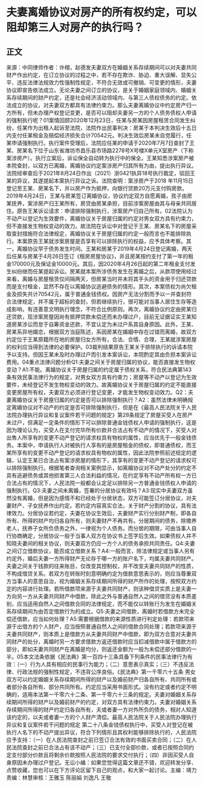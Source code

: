 # 夫妻离婚协议对房产的所有权约定，可以阻却第三人对房产的执行吗？
## 正文
来源：中同律师作者：许栩，赵德发夫妻双方在婚姻关系存续期间可以对夫妻共同财产作出约定，在订立协议的过程之中，若不存在欺诈、胁迫、重大误解、显失公平、违反法律法规效力性强制性规定，不符合无效或可撤销、可变更的情形，夫妻协议即宣告依法成立。无论夫妻之间订立的协议，是关于婚姻家庭领域内、婚姻关系存续期间的财产约定，还是社会经济活动领域内、与第三人债权债务的约定。依法成立的协议，对夫妻双方都具有法律约束力。那么夫妻离婚协议中约定房产归一方所有，但未办理产权登记变更，是否可以阻却夫妻另一方的个人债务债权人申请的强制执行呢？01案情回顾2020年12月23日，任某与房某因房屋租赁合同发生纠纷，任某作为出租人起诉至法院，法院作出民事判决：房某于本判决生效后十五日内支付任某租金及赔偿经济损失合计70542元。判决生效后房某未自觉履行，任某申请强制执行。执行案件受理后，法院应任某的申请于2020年7月7日查封了王某、房某名下位于山东省潍坊市昌乐县市场路2278号X号楼X单元X室房产（下称案涉房产）。执行立案后，诉讼保全自动转为执行中的保全。王某知悉涉案房产被本院查封，以双方已离婚，离婚协议约定案涉房产归其所有为由，提出执行异议。法院经审查后于2021年8月24日作出（2021）浙0421执异18号执行裁定，驳回王某的异议，其遂提起本案执行异议之诉。法院查明：案涉房产于2018 年11月15日登记至王某、房某名下，并以房产作为抵押，向银行贷款20万元支付购房款。2019年4月24日，王某与房某签订离婚协议，协议约定双方自愿离婚，孩子由房某抚养，案涉房产归王某所有，房贷由房某承担，目前涉案房屋由其与母亲共同居住。原告王某诉讼请求：申请排除强制执行，涉案房产归自己所有。02法院认为不动产以登记为生效要件，离婚协议关于房屋归属的约定对男女双方具有约束力，但不直接发生物权变动的效力。故法院在诉讼中对登记于王某、房某名下的房屋采取查封措施符合法律规定，离婚协议关于房屋归属的约定一般而言也不能排除执行。本案原告王某就涉案房屋是否享有可以排除执行的权益，应予具体考察。其一，离婚协议早于债务发生时间。王某和房某于2019年4月24日登记离婚，两天后任某与房某于4月26日签订《租房房屋协议》，并且房某按约支付了第一年的租金170000元及保证金10000元。其后，因2020年4月26日起的第二年租金支付发生纠纷继而任某提起诉讼。房某就本案所涉债务发生在离婚之后，从款项使用经过来看，离婚与房屋租赁仅间隔两天，但房某当时并未将其手头的资金用于归还贷款而是支付租金，显然不存在以离婚协议逃避债务的情形。其次，本案债权为尚欠租金及损失共计70542元，属于普通金钱债权。因房产无法分割而予以一并查封符合法律规定，并不属于超标的查封，但若继续执行，很可能对当事人居住生存等造成影响，有违善意文明执行理念，不符合比例原则。再次，离婚协议约定由房某归还贷款，现涉案房屋因尚有抵押贷款未偿还而未办理过户，目前无证据证实王某知道房某涉讼而怠于自筹资金还款，不宜认定为未过户系其自身原因。此外，王某、房某系异地婚恋，根据双方当庭陈述，系因房某在婚姻中存在过错而离婚，故双方约定位于王某原籍所在地的房屋归女方所有，合法、合情、合理，王某就涉案房屋的权利应当得到法律的必要保护。03裁判结果原告王某关于排除执行的诉请本院予以支持。但因王某未及时办理过户而引发本案诉讼，本院酌定其由负担本案诉讼费用。04重点法律问题分析Q1:夫妻之间关于房屋归属的协议，能否直接发生物权变动？A1:不能。离婚协议关于房屋归属的约定属于债权关系，符合民法典第143条有效民事法律行为的规定，对男女双方具有约束力；房屋等不动产以登记为生效要件，未经登记不发生物权变动的效力。故离婚协议关于房屋归属的约定不能直接变更房屋所有权，夫妻双方必须进行登记变更，才能发生物权变动效力。Q2：夫妻离婚协议关于房屋归属的约定是否可以排除强制执行？A2：虽然法律未明确规定离婚协议对不动产的约定是否可排除强制执行，但是在《最高人民法院关于人民法院办理执行异议和复议案件若干问题的规定》第28条规定了房屋买受人在房产未过户，但满足一定条件的情形下可以排除普通金钱债权人申请的强制执行，这是因为理论认为，买受人在支付完毕所有价款并合法占有不动产的情况下，买受人对出售人所享有的变更不动产登记的请求权具有物权的属性，应当优先于一般金钱债务。本案中，申请执行人对被执行人享有的是房屋租金的债权，即普通债权，而王某所享有的变更不动产登记的请求权具有物权的属性，因此法院参照前述规定的逻辑，认定王某已合法占有案涉房屋的情形下，其享有的变更不动产登记的请求权可以排除强制执行。根据笔者查询相关案例显示，如离婚协议对不动产处分的约定不具有逃避债务或其他损害第三人合法利益的情况，在约定享有不动产所有权一方已合法占有的情况下，人民法院一般都会认定足以排除另一方普通金钱债权人申请的强制执行。Q3:夫妻之间未离婚，签署的分居协议有效吗？A3:现实中夫妻双方虽然没有离婚，但是因为感情不和已经处于分居状态，双方可能签订分居协议，对夫妻财产、子女抚养作出约定。若约定内容真实合法，关于财产分割的协议，具有法律效力。分居协议若约定，夫妻在协议生效后，夫妻财产实行分别财产制，即各自所有、所得的财产均归各自所有，则夫妻财产不再共有。分居期间的债务，除赡养老人，抚养子女所负债务之外，一律视为个人债务。而分居的期限，可由当事人自行协商确定，分居协议一般于当事人双方在协议书上签字后生效。如果债权人并不知晓夫妻间的相关协议，则夫妻双方仍应一方个人的债务承担共同责任。Q4:夫妻之间订立借款协议，能否成立借款关系？A4:一般而言，除法律规定或当事人另有约定外，婚后夫妻一方所得财产无论存于哪一方的账户名下，均属夫妻共同财产。夫妻之间关于钱款的往来账目，仅改变其控制权，并不改变夫妻共同财产的性质，不构成借贷关系。若双方在转账时刻意明确约定为借款意思表示的，则应当尊重双方当事人的意思自治，视为婚姻关系存续期间所得的财产所作的处理，按照双方约定的内容进行处理。若所借款项来源于夫妻共同财产，则该种借贷实质上是夫妻一方向另一方从夫妻共同财产中借款，除此之外与普通自然人之间的借贷没有本质差别，应当适用自然人之间借款合同的法律规定，而不能仅以转账行为发生在婚姻关系存续期间为由否定借款行为的成立。Q5:夫妻之间借款，离婚时若借款方未完全偿还借款，应当如何处理？A5:需要根据借款的来源性质进行判定处理：若款项来源于出借方的个人财产，应当按照普通自然人之间的借款合同处理；若款项来源于夫妻共同财产，则本质上是借款方从夫妻共同财产中借款，即为双方合意对夫妻共同财产的处分，离婚时另一方要求借款方返还借款时应当扣减借款中属于借款方的部分，即如夫妻共同财产在离婚是均分，则返还金额为一般为未偿还部分借款的一半。05本文法条依据《民法典》第一百四十三条具备下列条件的民事法律行为有效：（一）行为人具有相应的民事行为能力；（二）意思表示真实；（三）不违反法律、行政法规的强制性规定，不违背公序良俗。《民法典》第一千零六十五条 男女双方可以约定婚姻关系存续期间所得的财产以及婚前财产归各自所有、共同所有或者部分各自所有、部分共同所有。约定应当采用书面形式。没有约定或者约定不明确的，适用本法第一千零六十二条、第一千零六十三条的规定。夫妻对婚姻关系存续期间所得的财产以及婚前财产的约定，对双方具有法律约束力。夫妻对婚姻关系存续期间所得的财产约定归各自所有，夫或者妻一方对外所负的债务，相对人知道该约定的，以夫或者妻一方的个人财产清偿。最高人民法院关于人民法院办理执行异议和复议案件若干问题的规定 第二十八条金钱债权执行中，买受人对登记在被执行人名下的不动产提出异议，符合下列情形且其权利能够排除执行的，人民法院应予支持：（一）在人民法院查封之前已签订合法有效的书面买卖合同；（二）在人民法院查封之前已合法占有该不动产；（三）已支付全部价款，或者已按照合同约定支付部分价款且将剩余价款按照人民法院的要求交付执行；（四）非因买受人自身原因未办理过户登记。无讼小编：如果您觉得这篇文章还不错，欢迎转发分享、点赞收藏，您也可以在下方评论区留下自己的观点，和大家一起讨论。主编：靖力责编：林慧审核：王雅玉 陈丽娟 刘逸凡 王敬
